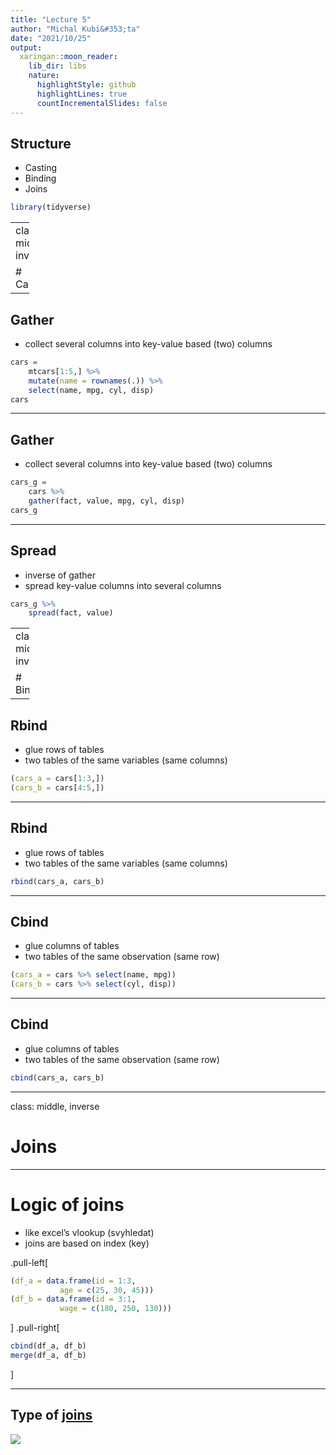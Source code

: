 ```yaml
---
title: "Lecture 5"
author: "Michal Kubi&#353;ta"
date: "2021/10/25"
output:
  xaringan::moon_reader:
    lib_dir: libs
    nature:
      highlightStyle: github
      highlightLines: true
      countIncrementalSlides: false
---
```


## Structure
- Casting
- Binding
- Joins
```r
library(tidyverse)
```

---
class: middle, inverse

# Casting

---

## Gather
- collect several columns into key-value based (two) columns

```r
cars = 
    mtcars[1:5,] %>% 
    mutate(name = rownames(.)) %>% 
    select(name, mpg, cyl, disp)
cars

```

---

## Gather
- collect several columns into key-value based (two) columns

```r
cars_g = 
    cars %>% 
    gather(fact, value, mpg, cyl, disp)
cars_g
```

---

## Spread
- inverse of gather
- spread key-value columns into several columns

```r
cars_g %>% 
    spread(fact, value)
```

---
class: middle, inverse

# Binding

---

## Rbind
- glue rows of tables
- two tables of the same variables (same columns)

```r
(cars_a = cars[1:3,])
(cars_b = cars[4:5,])
```

---

## Rbind
- glue rows of tables
- two tables of the same variables (same columns)

```r
rbind(cars_a, cars_b)
```

---

## Cbind
- glue columns of tables
- two tables of the same observation (same row)

```r
(cars_a = cars %>% select(name, mpg))
(cars_b = cars %>% select(cyl, disp))
```

---

## Cbind
- glue columns of tables
- two tables of the same observation (same row)

```r
cbind(cars_a, cars_b)
```

---

class: middle, inverse

# Joins

---

# Logic of joins
- like excel's vlookup (svyhledat)
- joins are based on index (key)

.pull-left[
```r
(df_a = data.frame(id = 1:3,
           age = c(25, 30, 45)))
(df_b = data.frame(id = 3:1,
           wage = c(180, 250, 130)))

```
]
.pull-right[
```r
cbind(df_a, df_b)
merge(df_a, df_b)
```
]

---

## Type of [joins](https://www.dofactory.com/sql/join)
<img src = www/joins.png>
